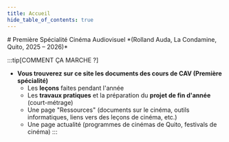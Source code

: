 ```yaml
---
title: Accueil
hide_table_of_contents: true
---
```


<div style={{ textAlign: 'center', fontSize: '1.5rem' }}>
  # Première Spécialité Cinéma Audiovisuel
  *(Rolland Auda, La Condamine, Quito, 2025 – 2026)*
</div>


:::tip[COMMENT ÇA MARCHE ?]
- **Vous trouverez sur ce site les documents des cours de CAV (Première spécialité)**
  - Les **leçons** faites pendant l'année
  - Les **travaux pratiques** et la préparation du **projet de fin d'année** (court-métrage)
  - Une page "Ressources" (documents sur le cinéma, outils informatiques, liens vers des leçons de cinéma, etc.)
  - Une page actualité (programmes de cinémas de Quito, festivals de cinéma)
:::


<HomepageFeatures />
